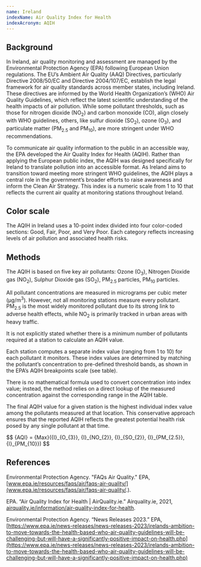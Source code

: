 ```yaml
---
name: Ireland
indexName: Air Quality Index for Health
indexAcronym: AQIH
---
```




## Background

In Ireland, air quality monitoring and assessment are managed by the Environmental Protection Agency (EPA) following European Union regulations. 
The EU’s Ambient Air Quality (AAQ) Directives, particularly Directive 2008/50/EC and Directive 2004/107/EC, establish the legal framework for 
air quality standards across member states, including Ireland. These directives are informed by the World Health Organization’s (WHO) Air Quality 
Guidelines, which reflect the latest scientific understanding of the health impacts of air pollution. While some pollutant thresholds, such as 
those for nitrogen dioxide (NO<sub>2</sub>) and carbon monoxide (CO), align closely with WHO guidelines, others, like sulfur dioxide (SO<sub>2</sub>), ozone (O<sub>3</sub>), and 
particulate matter (PM<sub>2.5</sub> and PM<sub>10</sub>), are more stringent under WHO recommendations. 

To communicate air quality information to the public in an accessible way, the EPA developed the Air Quality Index for Health (AQIH). Rather than 
applying the European public index, the AQIH was designed specifically for Ireland to translate pollution into an accessible format. As Ireland 
aims to transition toward meeting more stringent WHO guidelines, the AQIH plays a central role in the government’s broader efforts to raise 
awareness and inform the Clean Air Strategy. This index is a numeric scale from 1 to 10 that reflects the current air quality at monitoring stations 
throughout Ireland.  


## Color scale

The AQIH in Ireland uses a 10-point index divided into four color-coded sections: Good, Fair, Poor, and Very Poor. Each category reflects 
increasing levels of air pollution and associated health risks.


<ColorScale index="ireland" value={false} />

## Methods

The AQIH is based on five key air pollutants: Ozone (O<sub>3</sub>), Nitrogen Dioxide gas (NO<sub>2</sub>), Sulphur Dioxide gas (SO<sub>2</sub>), PM<sub>2.5</sub> particles, PM<sub>10</sub> particles.

All pollutant concentrations are measured in micrograms per cubic meter (μg/m<sup>3</sup>). However, not all monitoring stations measure every pollutant. 
PM<sub>2.5</sub> is the most widely monitored pollutant due to its strong link to adverse health effects, while NO<sub>2</sub> is primarily tracked in urban areas 
with heavy traffic.

<Admonition type="note">

It is not explicitly stated whether there is a minimum number of 
pollutants required at a station to calculate an AQIH value. 

</Admonition>

Each station computes a separate index value (ranging from 1 to 10) for each pollutant it monitors. These index values are determined by 
matching the pollutant’s concentration to pre-defined threshold bands, as shown in the EPA’s AQIH breakpoints scale (see table). 

There is no mathematical formula used to convert concentration into index value; instead, the method relies on a direct lookup of the 
measured concentration against the corresponding range in the AQIH table.


<BreakpointsTable index="ireland" rangeValue={false}/>

The final AQIH value for a given station is the highest individual index value among the pollutants measured at that location. This conservative 
approach ensures that the reported AQIH reflects the greatest potential health risk posed by any single pollutant at that time. 

<div class="latex-container">
$$
{AQI} = {Max}({I}_{O_{3}}, {I}_{NO_{2}}, {I}_{SO_{2}}, {I}_{PM_{2.5}}, {I}_{PM_{10}})
$$
</div>


## References

Environmental Protection Agency. "FAQs Air Quality." EPA, [www.epa.ie/resources/faqs/air/faqs-air-quality/](www.epa.ie/resources/faqs/air/faqs-air-quality/.).

EPA. “Air Quality Index for Health | AirQuality.ie.” Airquality.ie, 2021, [airquality.ie/information/air-quality-index-for-health](airquality.ie/information/air-quality-index-for-health).

Environmental Protection Agency. “News Releases 2023.” EPA, [https://www.epa.ie/news-releases/news-releases-2023/irelands-ambition-to-move-towards-the-health-based-who-air-quality-guidelines-will-be-challenging-but-will-have-a-significantly-positive-impact-on-health.php](https://www.epa.ie/news-releases/news-releases-2023/irelands-ambition-to-move-towards-the-health-based-who-air-quality-guidelines-will-be-challenging-but-will-have-a-significantly-positive-impact-on-health.php)